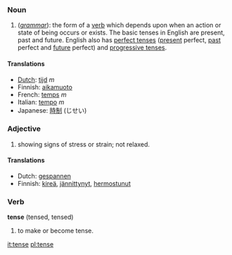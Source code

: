 ===Noun===
#(''[[grammar]]''): the form of a [[verb]] which depends upon when an action or state of being occurs or exists. The basic tenses in English are present, past and future. English also has [[perfect tense]]s ([[present tense|present]] perfect, [[past tense|past]] perfect and [[future tense|future]] perfect) and [[progressive tense]]s.

====Translations====
*[[Dutch]]: [[tijd]] ''m''
*Finnish: [[aikamuoto]]
*French: [[temps]] ''m''
*Italian: [[tempo]] ''m''
*Japanese: [[時制]] (じせい)

===Adjective===
#showing signs of stress or strain; not relaxed.

==== Translations ====
*Dutch: [[gespannen]]
*Finnish: [[kireä]], [[jännittynyt]], [[hermostunut]]

===Verb===
'''tense''' (tensed, tensed)
#to make or become tense.

[[it:tense]]
[[pl:tense]]
